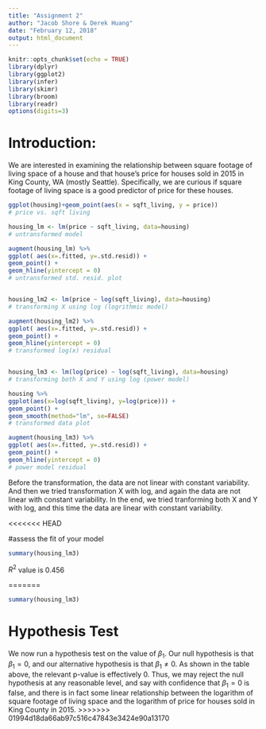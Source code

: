 ```yaml
---
title: "Assignment 2"
author: "Jacob Shore & Derek Huang"
date: "February 12, 2018"
output: html_document
---
```


```r
knitr::opts_chunk$set(echo = TRUE)
library(dplyr)
library(ggplot2)
library(infer)
library(skimr)
library(broom)
library(readr)
options(digits=3)
```

# Introduction:
We are interested in examining the relationship between square footage of living space of a house and that house's price for houses sold in 2015 in King County, WA (mostly Seattle). Specifically, we are curious if square footage of living space is a good predictor of price for these houses.

```r

ggplot(housing)+geom_point(aes(x = sqft_living, y = price))
# price vs. sqft living

housing_lm <- lm(price ~ sqft_living, data=housing)
# untransformed model

augment(housing_lm) %>%
ggplot( aes(x=.fitted, y=.std.resid)) +
geom_point() +
geom_hline(yintercept = 0)
# untransformed std. resid. plot


housing_lm2 <- lm(price ~ log(sqft_living), data=housing)
# transforming X using log (logrithmic model)

augment(housing_lm2) %>%
ggplot( aes(x=.fitted, y=.std.resid)) +
geom_point() +
geom_hline(yintercept = 0)
# transformed log(x) residual


housing_lm3 <- lm(log(price) ~ log(sqft_living), data=housing)
# transforming both X and Y using log (power model)

housing %>%
ggplot(aes(x=log(sqft_living), y=log(price))) +
geom_point() +
geom_smooth(method="lm", se=FALSE)
# transformed data plot

augment(housing_lm3) %>%
ggplot( aes(x=.fitted, y=.std.resid)) +
geom_point() +
geom_hline(yintercept = 0)
# power model residual
```
Before the transformation, the data are not linear with constant variability. And then we tried transformation X with log, and again the data are not linear with constant variability. In the end, we tried tranforming both X and Y with log, and this time the data are linear with constant variability. 

<<<<<<< HEAD

#assess the fit of your model 
```r
summary(housing_lm3)


```
$R^2$ value is 0.456

=======
```r
summary(housing_lm3)
```
# Hypothesis Test
We now run a hypothesis test on the value of $\beta_1$. Our null hypothesis is that $\beta_1 = 0$, and our alternative hypothesis is that $\beta_1 \neq 0$. As shown in the table above, the relevant p-value is effectively 0. Thus, we may reject the null hypothesis at any reasonable level, and say with confidence that $\beta_1 = 0$ is false, and there is in fact some linear relationship between the logarithm of square footage of living space and the logarithm of price for houses sold in King County in 2015.
>>>>>>> 01994d18da66ab97c516c47843e3424e90a13170
